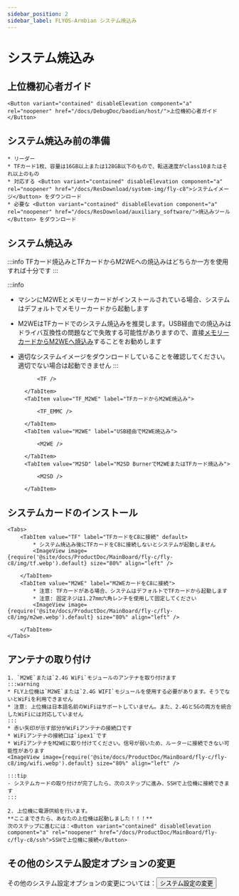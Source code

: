 ```yaml
---
sidebar_position: 2
sidebar_label: FLYOS-Armbian システム焼込み
---
```




# システム焼込み

## 上位機初心者ガイド

    <Button variant="contained" disableElevation component="a" rel="noopener" href="/docs/DebugDoc/baodian/host/">上位機初心者ガイド</Button>

## システム焼込み前の準備

    * リーダー
    * TFカード1枚、容量は16GB以上または128GB以下のもので、転送速度がclass10またはそれ以上のもの
    * 対応する <Button variant="contained" disableElevation component="a" rel="noopener" href="/docs/ResDownload/system-img/fly-c8">システムイメージ</Button> をダウンロード
    * 必要な <Button variant="contained" disableElevation component="a" rel="noopener" href="/docs/ResDownload/auxiliary_software/">焼込みツール</Button> をダウンロード

## システム焼込み

:::info
TFカード焼込みとTFカードからM2WEへの焼込みはどちらか一方を使用すれば十分です
:::

:::info
* マシンにM2WEとメモリーカードがインストールされている場合、システムはデフォルトでメモリーカードから起動します
* M2WEはTFカードでのシステム焼込みを推奨します。USB経由での焼込みはドライバ互換性の問題などで失敗する可能性がありますので、直接[メモリーカードからM2WEへ焼込み](https://mellow-next.klipper.cn/docs/ProductDoc/SBC/fly-pi-v2/fly-os)することをお勧めします
* 適切なシステムイメージをダウンロードしていることを確認してください。適切でない場合は起動できません
:::

    <Tabs>
        <TabItem value="TF" label="TFカード焼込み" default>
            
            <TF />
            
        </TabItem>
        <TabItem value="TF_M2WE" label="TFカードからM2WE焼込み">
            
            <TF_EMMC />

        </TabItem>
        <TabItem value="M2WE" label="USB経由でM2WE焼込み">
            
            <M2WE />

        </TabItem>
        <TabItem value="M2SD" label="M2SD BurnerでM2WEまたはTFカード焼込み">
            
            <M2SD />

        </TabItem>
    </Tabs>

## システムカードのインストール

    <Tabs>
        <TabItem value="TF" label="TFカードをC8に接続" default>
            * システム焼込み後にTFカードをC8に接続しないとシステムが起動しません
            <ImageView image={require('@site/docs/ProductDoc/MainBoard/fly-c/fly-c8/img/tf.webp').default} size="80%" align="left" />  

        </TabItem>
        <TabItem value="M2WE" label="M2WEカードをC8に接続">
            * 注意: TFカードがある場合、システムはデフォルトでTFカードから起動します
            * 注意: 固定ネジは1.27mm六角レンチを使用して固定してください
            <ImageView image={require('@site/docs/ProductDoc/MainBoard/fly-c/fly-c8/img/m2we.webp').default} size="80%" align="left" />  

        </TabItem>
    </Tabs>

## アンテナの取り付け

    1. `M2WE`または`2.4G WiFi`モジュールのアンテナを取り付けます
    :::warning
    * FLY上位機は`M2WE`または`2.4G WIFI`モジュールを使用する必要があります。そうでないとWiFiを利用できません
    * 注意: 上位機は日本語名前のWiFiはサポートしていません。また、2.4Gと5Gの両方を統合したWiFiには対応していません
    :::
    * 赤い矢印が示す部分がWiFiアンテナの接続口です
    * WiFiアンテナの接続口は`ipex1`です
    * WiFiアンテナをM2WEに取り付けてください。信号が弱いため、ルーターに接続できない可能性があります
    <ImageView image={require('@site/docs/ProductDoc/MainBoard/fly-c/fly-c8/img/wifi.webp').default} size="80%" align="left" /> 

    :::tip
    - システムカードの取り付けが完了したら、次のステップに進み、SSHで上位機に接続できます
    :::

    2. 上位機に電源供給を行います。  
    **ここまできたら、あなたの上位機は起動しました！！！**  
    次のステップに進むには：<Button variant="contained" disableElevation component="a" rel="noopener" href="/docs/ProductDoc/MainBoard/fly-c/fly-c8/ssh">SSHで上位機に接続</Button>

## その他のシステム設定オプションの変更

その他のシステム設定オプションの変更については：<Button variant="contained" disableElevation component="a" rel="noopener" href="/docs/ProductDoc/MainBoard/fly-c/fly-c8/flyos/os_config">システム設定の変更</Button>

